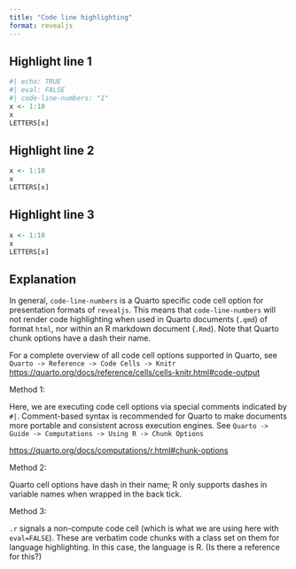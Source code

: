 ```yaml
---
title: "Code line highlighting"
format: revealjs
---
```


## Highlight line 1

```r
#| echo: TRUE
#| eval: FALSE
#| code-line-numbers: "1"
x <- 1:10
x
LETTERS[x]
```

## Highlight line 2

```r
x <- 1:10
x
LETTERS[x]
```

## Highlight line 3

```.r
x <- 1:10
x
LETTERS[x]
```




## Explanation

In general, `code-line-numbers` is a Quarto specific code cell option for presentation 
formats of `revealjs`. This means that `code-line-numbers` will not render code
highlighting when used in Quarto documents (`.qmd`) of format `html`, nor within
an R markdown document (`.Rmd`). Note that Quarto chunk options have a dash their name.

For a complete overview of all code cell options supported in Quarto, see
`Quarto -> Reference -> Code Cells -> Knitr`
<https://quarto.org/docs/reference/cells/cells-knitr.html#code-output>

Method 1: 

Here, we are executing code cell options via special comments indicated by `#|`. 
Comment-based syntax is recommended for Quarto to make documents more portable and 
consistent across execution engines. See 
`Quarto -> Guide -> Computations -> Using R -> Chunk Options`

<https://quarto.org/docs/computations/r.html#chunk-options>

Method 2:

Quarto cell options have dash in their name; R only supports dashes in variable 
names when wrapped in the back tick.


Method 3: 

`.r` signals a non-compute code cell (which is what we are using here with `eval=FALSE`). 
These are verbatim code chunks with a class set on them for language highlighting. 
In this case, the language is R.
(Is there a reference for this?)

